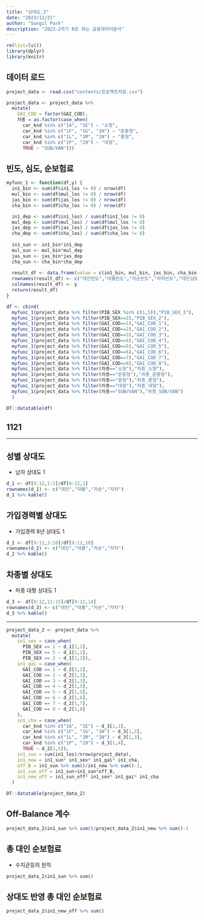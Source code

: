 ```yaml
---
title: "상대도_2"
date: "2023/11/21"
author: "Sungil Park"
description: "2023-2학기 R로 하는 금융데이터분석"
---
```


```r
rm(list=ls())
library(dplyr)
library(knitr)
```

## 데이터 로드

```r
project_data <- read.csv("contents/프로젝트자료.csv")

project_data <- project_data %>%  
  mutate(
    GAI_COD = factor(GAI_COD),
    차종 = as.factor(case_when(
      car_knd %in% c("1A", "1E") ~ "소형",
      car_knd %in% c("1F", "1G", "1H") ~ "준중형",
      car_knd %in% c("1L", "1M", "1N") ~ "중형",
      car_knd %in% c("1P", "29") ~ "대형",
      TRUE ~ "SUB/VAN")))
```

## 빈도, 심도, 순보험료

```r
myfunc_1 <- function(df,y) {
  in1_bin <- sum(df$in1_los != 0) / nrow(df)
  mul_bin <- sum(df$mul_los != 0) / nrow(df)
  jas_bin <- sum(df$jas_los != 0) / nrow(df)
  cha_bin <- sum(df$cha_los != 0) / nrow(df)

  in1_dep <- sum(df$in1_los) / sum(df$in1_los != 0)
  mul_dep <- sum(df$mul_los) / sum(df$mul_los != 0)
  jas_dep <- sum(df$jas_los) / sum(df$jas_los != 0)
  cha_dep <- sum(df$cha_los) / sum(df$cha_los != 0)
  
  in1_sun <- in1_bin*in1_dep
  mul_sun <- mul_bin*mul_dep
  jas_sun <- jas_bin*jas_dep
  cha_sun <- cha_bin*cha_dep
  
  result_df <- data.frame(value = c(in1_bin, mul_bin, jas_bin, cha_bin, in1_dep, mul_dep, jas_dep, cha_dep,in1_sun, mul_sun, jas_sun, cha_sun))
  rownames(result_df) <- c("대인빈도","대물빈도","자손빈도","자차빈도","대인심도","대물심도","자손심도","자차심도","대인순보","대물순보","자손순보","자차순보")
  colnames(result_df) <- y
  return(result_df)
}
```

```r
df <- cbind(
  myfunc_1(project_data %>% filter(PIB_SEX %in% c(1,5)),"PIB_SEX_1"),
  myfunc_1(project_data %>% filter(PIB_SEX==2),"PIB_SEX_2"),
  myfunc_1(project_data %>% filter(GAI_COD==1),"GAI_COD_1"),
  myfunc_1(project_data %>% filter(GAI_COD==2),"GAI_COD_2"),
  myfunc_1(project_data %>% filter(GAI_COD==3),"GAI_COD_3"),
  myfunc_1(project_data %>% filter(GAI_COD==4),"GAI_COD_4"),
  myfunc_1(project_data %>% filter(GAI_COD==5),"GAI_COD_5"),
  myfunc_1(project_data %>% filter(GAI_COD==6),"GAI_COD_6"),
  myfunc_1(project_data %>% filter(GAI_COD==7),"GAI_COD_7"),
  myfunc_1(project_data %>% filter(GAI_COD==8),"GAI_COD_8"),
  myfunc_1(project_data %>% filter(차종=="소형"),"차종_소형"),
  myfunc_1(project_data %>% filter(차종=="준중형"),"차종_준중형"),
  myfunc_1(project_data %>% filter(차종=="중형"),"차종_중형"),
  myfunc_1(project_data %>% filter(차종=="대형"),"차종_대형"),
  myfunc_1(project_data %>% filter(차종=="SUB/VAN"),"차종_SUB/VAN")
  )
```

```r
DT::datatable(df)
```

## 1121

------------------------------------------------------------------------

## 성별 상대도

-   남자 상대도 1

```r
d_1 <- df[9:12,1:2]/df[9:12,1]
rownames(d_1) <- c("대인","대물","자손","자차")
d_1 %>% kable()
```

## 가입경력별 상대도

-   가입경력 8년 상대도 1

```r
d_2 <- df[9:12,3:10]/df[9:12,10]
rownames(d_2) <- c("대인","대물","자손","자차")
d_2 %>% kable()
```

## 차종별 상대도

-   차종 대형 상대도 1

```r
d_3 <- df[9:12,11:15]/df[9:12,14]
rownames(d_3) <- c("대인","대물","자손","자차")
d_3 %>% kable()
```

------------------------------------------------------------------------

```r
project_data_2 <- project_data %>% 
  mutate(
    in1_sex = case_when(
      PIB_SEX == 1 ~ d_1[1,1],
      PIB_SEX == 5 ~ d_1[1,1],
      PIB_SEX == 2 ~ d_1[1,2]),
    in1_gai = case_when(
      GAI_COD == 1 ~ d_2[1,2],
      GAI_COD == 2 ~ d_2[1,2],
      GAI_COD == 3 ~ d_2[1,3],
      GAI_COD == 4 ~ d_2[1,5],
      GAI_COD == 5 ~ d_2[1,5],
      GAI_COD == 6 ~ d_2[1,6],
      GAI_COD == 7 ~ d_2[1,7],
      GAI_COD == 8 ~ d_2[1,8]
    ),
    in1_cha = case_when(
      car_knd %in% c("1A", "1E") ~ d_3[1,1],
      car_knd %in% c("1F", "1G", "1H") ~ d_3[1,2],
      car_knd %in% c("1L", "1M", "1N") ~ d_3[1,3],
      car_knd %in% c("1P", "29") ~ d_3[1,4],
      TRUE ~ d_2[1,5]),
    in1_sun = sum(in1_los)/nrow(project_data),
    in1_new = in1_sun* in1_sex* in1_gai* in1_cha,
    off_B = in1_sun %>% sum()/in1_new %>% sum()-1,
    in1_sun_off = in1_sun+in1_sun*off_B,
    in1_new_off = in1_sun_off* in1_sex* in1_gai* in1_cha
  )
```

```r
DT::datatable(project_data_2)
```

## Off-Balance 계수

```r
project_data_2$in1_sun %>% sum()/project_data_2$in1_new %>% sum()-1
```

## 총 대인 순보험료

-   수지균등의 원칙

```r
project_data_2$in1_sun %>% sum()
```

## 상대도 반영 총 대인 순보험료

```r
project_data_2$in1_new_off %>% sum()
```
